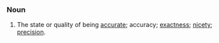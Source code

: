 ===Noun===
#The state or quality of being [[accurate]]; accuracy; [[exactness]]; [[nicety]]; [[precision]].